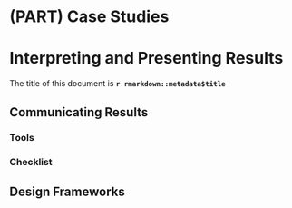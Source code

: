 # (PART) Case Studies {-} 
# Interpreting and Presenting Results {#presentation}
The title of this document is **`r rmarkdown::metadata$title`**


## Communicating Results

### Tools

### Checklist

## Design Frameworks
